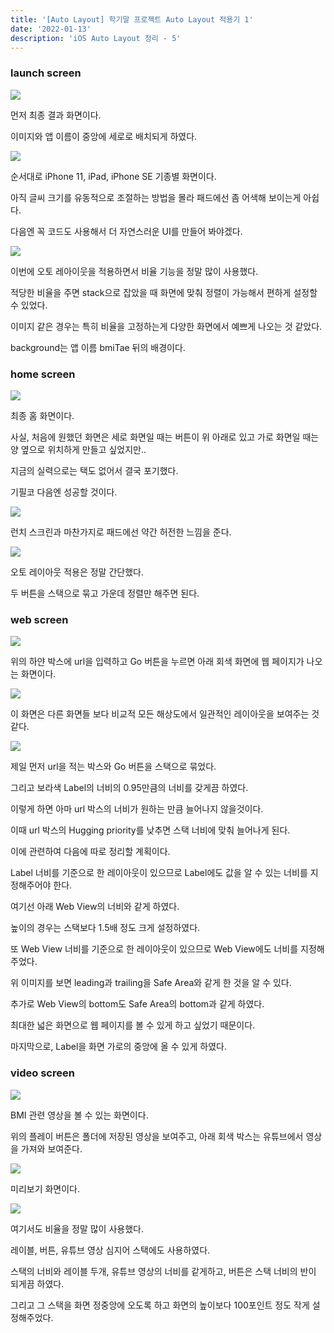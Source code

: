 ```yaml
---
title: '[Auto Layout] 학기말 프로젝트 Auto Layout 적용기 1'
date: '2022-01-13'
description: 'iOS Auto Layout 정리 - 5'
---
```


### launch screen

![](/posts/ios-programming/auto-layout/project21.png)

먼저 최종 결과 화면이다.

이미지와 앱 이름이 중앙에 세로로 배치되게 하였다.

![](/posts/ios-programming/auto-layout/project22.png)

순서대로 iPhone 11, iPad, iPhone SE 기종별 화면이다.

아직 글씨 크기를 유동적으로 조절하는 방법을 몰라 패드에선 좀 어색해 보이는게 아쉽다.

다음엔 꼭 코드도 사용해서 더 자연스러운 UI를 만들어 봐야겠다.

![](/posts/ios-programming/auto-layout/project20.png)

이번에 오토 레아이웃을 적용하면서 비율 기능을 정말 많이 사용했다.

적당한 비율을 주면 stack으로 잡았을 때 화면에 맞춰 정렬이 가능해서 편하게 설정할 수 있었다.

이미지 같은 경우는 특히 비율을 고정하는게 다양한 화면에서 예쁘게 나오는 것 같았다.

background는 앱 이름 bmiTae 뒤의 배경이다.

### home screen

![](/posts/ios-programming/auto-layout/project2.png)

최종 홈 화면이다.

사실, 처음에 원했던 화면은 세로 화면일 때는 버튼이 위 아래로 있고 가로 화면일 때는 양 옆으로 위치하게 만들고 싶었지만..

지금의 실력으로는 택도 없어서 결국 포기했다.

기필코 다음엔 성공할 것이다.

![](/posts/ios-programming/auto-layout/project3.png)

런치 스크린과 마찬가지로 패드에선 약간 허전한 느낌을 준다.

![](/posts/ios-programming/auto-layout/project1.png)

오토 레이아웃 적용은 정말 간단했다.

두 버튼을 스택으로 묶고 가운데 정렬만 해주면 된다.

### web screen

![](/posts/ios-programming/auto-layout/project16.png)

위의 하얀 박스에 url을 입력하고 Go 버튼을 누르면 아래 회색 화면에 웹 페이지가 나오는 화면이다.

![](/posts/ios-programming/auto-layout/project18.png)

이 화면은 다른 화면들 보다 비교적 모든 해상도에서 일관적인 레이아웃을 보여주는 것 같다.

![](/posts/ios-programming/auto-layout/project15.png)

제일 먼저 url을 적는 박스와 Go 버튼을 스택으로 묶었다.

그리고 보라색 Label의 너비의 0.95만큼의 너비를 갖게끔 하였다.

이렇게 하면 아마 url 박스의 너비가 원하는 만큼 늘어나지 않을것이다.

이때 url 박스의 Hugging priority를 낮추면 스택 너비에 맞춰 늘어나게 된다.

이에 관련하여 다음에 따로 정리할 계획이다.

Label 너비를 기준으로 한 레이아웃이 있으므로 Label에도 값을 알 수 있는 너비를 지정해주어야 한다.

여기선 아래 Web View의 너비와 같게 하였다.

높이의 경우는 스택보다 1.5배 정도 크게 설정하였다.

또 Web View 너비를 기준으로 한 레이아웃이 있으므로 Web View에도 너비를 지정해주었다.

위 이미지를 보면 leading과 trailing을 Safe Area와 같게 한 것을 알 수 있다.

추가로 Web View의 bottom도 Safe Area의 bottom과 같게 하였다.

최대한 넓은 화면으로 웹 페이지를 볼 수 있게 하고 싶었기 때문이다.

마지막으로, Label을 화면 가로의 중앙에 올 수 있게 하였다.

### video screen

![](/posts/ios-programming/auto-layout/project14.png)

BMI 관련 영상을 볼 수 있는 화면이다.

위의 플레이 버튼은 폴더에 저장된 영상을 보여주고, 아래 회색 박스는 유튜브에서 영상을 가져와 보여준다.

![](/posts/ios-programming/auto-layout/project17.png)

미리보기 화면이다.

![](/posts/ios-programming/auto-layout/project13.png)

여기서도 비율을 정말 많이 사용했다.

레이블, 버튼, 유튜브 영상 심지어 스택에도 사용하였다.

스택의 너비와 레이블 두개, 유튜브 영상의 너비를 같게하고, 버튼은 스택 너비의 반이 되게끔 하였다.

그리고 그 스택을 화면 정중앙에 오도록 하고 화면의 높이보다 100포인트 정도 작게 설정해주었다.

